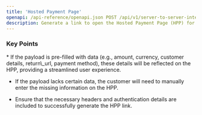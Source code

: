 ```yaml
---
title: 'Hosted Payment Page'
openapi: /api-reference/openapi.json POST /api/v1/server-to-server-interface/hpp/generate/link
description: Generate a link to open the Hosted Payment Page (HPP) for capturing transactions
---
```


### Key Points

<Info>
  * If the payload is pre-filled with data (e.g., amount, currency, customer details, return\_url, payment method), these details will be reflected on the HPP, providing a streamlined user experience.

  * If the payload lacks certain data, the customer will need to manually enter the missing information on the HPP.

  * Ensure that the necessary headers and authentication details are included to successfully generate the HPP link.
</Info>